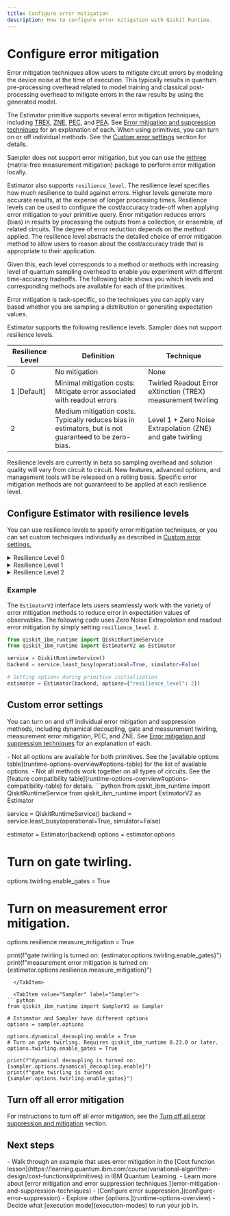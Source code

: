 ```yaml
---
title: Configure error mitigation
description: How to configure error mitigation with Qiskit Runtime.
---
```


# Configure error mitigation

Error mitigation techniques allow users to mitigate circuit errors by
modeling the device noise at the time of execution. This typically
results in quantum pre-processing overhead related to model training and
classical post-processing overhead to mitigate errors in the raw results
by using the generated model.

The Estimator primitive supports several error mitigation techniques, including [TREX](/api/qiskit-ibm-runtime/options-resilience-options-v2#measure_mitigation), [ZNE](/api/qiskit-ibm-runtime/options-resilience-options-v2#zne), [PEC](/api/qiskit-ibm-runtime/options-resilience-options-v2#pec), and [PEA](/api/qiskit-ibm-runtime/options-zne-options). See [Error mitigation and suppression techniques](error-mitigation-and-suppression-techniques) for an explanation of each. When using primitives, you can turn on or off individual methods. See the [Custom error settings](#advanced-error) section for details.

<Admonition type="note">

Sampler does not support error mitigation, but you can use the [mthree](https://qiskit.github.io/qiskit-addon-mthree/) (matrix-free measurement mitigation) package to perform error mitigation locally.

</Admonition>

Estimator also supports `resilience_level`. The resilience level specifies how much resilience to build against
errors. Higher levels generate more accurate results, at the expense of
longer processing times. Resilience levels can be used to configure the
cost/accuracy trade-off when applying error mitigation to your primitive
query. Error mitigation reduces errors (bias) in results by processing
the outputs from a collection, or ensemble, of related circuits. The
degree of error reduction depends on the method applied. The resilience
level abstracts the detailed choice of error mitigation method to allow
users to reason about the cost/accuracy trade that is appropriate to
their application.

Given this, each level corresponds to a method or methods with
increasing level of quantum sampling overhead to enable you experiment
with different time-accuracy tradeoffs. The following table shows you
which levels and corresponding methods are available for each of the
primitives.

<Admonition type="info" title="Attention">
Error mitigation is task-specific, so the techniques you can
apply vary based whether you are sampling a distribution or generating
expectation values.
</Admonition>

<span id="resilience-table"></span>

Estimator supports the following resilience levels.  Sampler does not support resilience levels.

| Resilience Level | Definition                                                                                            | Technique                                                                 |
|------------------|-------------------------------------------------------------------------------------------------------|---------------------------------------------------------------------------|
| 0                | No mitigation                                                                                         | None                                                                      |
| 1 [Default]      | Minimal mitigation costs: Mitigate error associated with readout errors                               | Twirled Readout Error eXtinction  (TREX) measurement twirling             |
| 2                | Medium mitigation costs. Typically reduces bias in estimators, but is not guaranteed to be zero-bias. | Level 1 + Zero Noise Extrapolation (ZNE) and gate twirling


<Admonition type="info" title="Attention">

Resilience levels are currently in beta so sampling overhead and
solution quality will vary from circuit to circuit. New features,
advanced options, and management tools will be released on a rolling
basis. Specific error mitigation methods are not guaranteed to be
applied at each resilience level.
</Admonition>

## Configure Estimator with resilience levels

You can use resilience levels to specify error mitigation techniques, or you can set custom techniques individually as described in [Custom error settings.](#advanced-error)

<details>
<summary>Resilience Level 0</summary>

No error mitigation is applied to the user program.


</details>


<details>
<summary>Resilience Level 1</summary>

Level 1 applies **readout error mitigation** and **measurement twirling** by applying a model-free technique known
as Twirled Readout Error eXtinction (TREX). It reduces measurement error
by diagonalizing the noise channel associated with measurement by
randomly flipping qubits through X gates immediately before measurement. A
rescaling term from the diagonal noise channel is learned by
benchmarking random circuits initialized in the zero state. This allows
the service to remove bias from expectation values that result from
readout noise. This approach is described further in [Model-free
readout-error mitigation for quantum expectation
values](https://arxiv.org/abs/2012.09738).

</details>


<details>
<summary>Resilience Level 2</summary>

Level 2 applies the **error mitigation techniques included in level 1** and also applies **gate twirling** and uses the **Zero Noise Extrapolation method (ZNE)**.  ZNE computes an
expectation value of the observable for different noise factors
(amplification stage) and then uses the measured expectation values to
infer the ideal expectation value at the zero-noise limit (extrapolation
stage). This approach tends to reduce errors in expectation values, but
is not guaranteed to produce an unbiased result.


![This image shows a graph.  The x-axis is labeled Noise amplification factor.  The y-axis is labeled Expectation value.  An upward sloping line is labeled Mitigated value.  Points near the line are noise-amplified values.  There is a horizontal line just above the X-axis labeled Exact value.](/images/optimize/resilience-2.svg "Illustration of the ZNE method")

The overhead of this method scales with the number of noise factors. The
default settings sample the expectation value at three noise factors,
leading to a roughly 3x overhead when employing this resilience level.

In Level 2, the TREX method randomly flips qubits through X gates immediately before measurement,
and flips the corresponding measured bit if an X gate was applied. This approach is described further in [Model-free
readout-error mitigation for quantum expectation
values](https://arxiv.org/abs/2012.09738).

</details>

### Example

The `EstimatorV2` interface lets users seamlessly work with the variety of
error mitigation methods to reduce error in expectation values of
observables. The following code uses Zero Noise Extrapolation and readout error mitigation by simply
setting `resilience_level 2`.

```python
from qiskit_ibm_runtime import QiskitRuntimeService
from qiskit_ibm_runtime import EstimatorV2 as Estimator

service = QiskitRuntimeService()
backend = service.least_busy(operational=True, simulator=False)

# Setting options during primitive initialization
estimator = Estimator(backend, options={"resilience_level": 2})
```



<span id="advanced-error"></span>
## Custom error settings

You can turn on and off individual error mitigation and suppression methods, including dynamical decoupling, gate and measurement twirling, measurement error mitigation, PEC, and ZNE. See [Error mitigation and suppression techniques](error-mitigation-and-suppression-techniques) for an explanation of each.

<Admonition type = "note" title = "Notes">
- Not all options are available for both primitives.   See the [available options table](runtime-options-overview#options-table) for the list of available options.
- Not all methods work together on all types of circuits.  See the [feature compatibility table](runtime-options-overview#options-compatibility-table) for details.
</Admonition>

<Tabs>
  <TabItem value="Estimator" label="Estimator">
    ```python
from qiskit_ibm_runtime import QiskitRuntimeService
from qiskit_ibm_runtime import EstimatorV2 as Estimator

service = QiskitRuntimeService()
backend = service.least_busy(operational=True, simulator=False)

estimator = Estimator(backend)
options = estimator.options
# Turn on gate twirling.
options.twirling.enable_gates = True
# Turn on measurement error mitigation.
options.resilience.measure_mitigation = True

print(f"gate twirling is turned on: {estimator.options.twirling.enable_gates}")
print(f"measurement error mitigation is turned on: {estimator.options.resilience.measure_mitigation}")
```
  </TabItem>

  <TabItem value="Sampler" label="Sampler">
```python
from qiskit_ibm_runtime import SamplerV2 as Sampler

# Estimator and Sampler have different options
options = sampler.options

options.dynamical_decoupling.enable = True
# Turn on gate twirling. Requires qiskit_ibm_runtime 0.23.0 or later.
options.twirling.enable_gates = True

print(f"dynamical decoupling is turned on: {sampler.options.dynamical_decoupling.enable}")
print(f"gate twirling is turned on: {sampler.options.twirling.enable_gates}")

```
  </TabItem>
</Tabs>

## Turn off all error mitigation

For instructions to turn off all error mitigation, see the [Turn off all error suppression and mitigation](specify-runtime-options#no-error-mitigation) section.

## Next steps

<Admonition type="tip" title="Recommendations">
  - Walk through an example that uses error mitigation in the [Cost function lesson](https://learning.quantum.ibm.com/course/variational-algorithm-design/cost-functions#primitives) in IBM Quantum Learning.
  - Learn more about [error mitigation and error suppression techniques.](error-mitigation-and-suppression-techniques)
  - [Configure error suppression.](configure-error-suppression)
  - Explore other [options.](runtime-options-overview)
  - Decide what [execution mode](execution-modes) to run your job in.
</Admonition>
